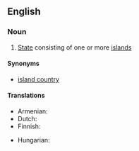 ==English==
{{wikipedia}}

===Noun===
{{en-noun|sg=[[island]] [[state]]}}

# [[State]] consisting of one or more [[island]]s

====Synonyms====
* [[island country]]

====Translations====
{{trans-top|state consisting of one or more islands}}
* Armenian: {{t|hy|կղզի-պետություն|tr=kłzi-petutʿyun|sc=Armn}}
* Dutch: {{t-|nl|eilandstaat|m}}
* Finnish: {{t+|fi|saarivaltio}}
{{trans-mid}}
* Hungarian: {{t-|hu|szigetország}}
{{trans-bottom}}
